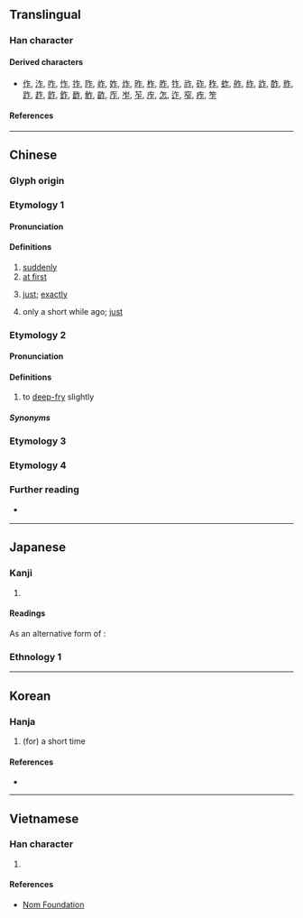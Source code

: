 {{character info}}
==Translingual==
{{stroke order|type=animate}}

===Han character===
{{Han char|rn=4|rad=丿|as=04|sn=5|four=80211|canj=HS,OS|ids=⿱𠂉⿰丨二}}

====Derived characters====
* [[作]], [[泎]], [[咋]], [[怍]], [[拃]], [[阼]], [[岞]], [[妰]], [[炸]], [[昨]], [[柞]], [[胙]], [[㸲]], [[祚]], [[砟]], [[秨]], [[蚱]], [[舴]], [[䋏]], [[詐]], [[酢]], [[䝫]], [[䟭]], [[䞢]], [[飵]], [[鈼]], [[䩆]], [[鮓]], [[齚]], [[厏]], [[岝]], [[苲]], [[㡸]], [[怎]], [[迮]], [[窄]], [[痄]], [[笮]]

====References====
{{Han ref|kx=0082.060|dkj=00130|dj=0165.220|hdz=10035.030|uh=4E4D}}

----

==Chinese==

===Glyph origin===
{{Han etym}}

===Etymology 1===
{{zh-forms|alt=𠆦}}

====Pronunciation====
{{zh-pron
|m=zhà
|c=zaa3,zaa6
|h=
|md=cá/câ/ciáh/ciá
|mn=xm,qz:chā/xm,qz:chà/zz:chèe
|w=
|mc=y
|oc=y
|ma=
|cat=adv
}}
{{attn|cdo|split pron?}}

====Definitions====
{{zh-hanzi}}

# [[suddenly]]
# [[at first]]
# {{lb|zh|Min Dong}} [[just]]; [[exactly]]
# {{lb|zh|Min Dong}} only a short while ago; [[just]]

===Etymology 2===
{{zh-forms|alt=蘸}}

====Pronunciation====
{{zh-pron
|mn=chàⁿ
|cat=n
}}

====Definitions====
{{zh-hanzi}}

# {{lb|zh|Min Nan}} to [[deep-fry]] slightly

=====Synonyms=====
{{zh-dial|炸}}

===Etymology 3===
{{zh-see|作|av}}

===Etymology 4===
{{zh-see|榨|ss}}

===Further reading===
* {{qualifier|Min Nan}} {{thcwd|1307}}

----

==Japanese==

===Kanji===
{{ja-kanji|grade=|rs=丿04}}

# {{rfdef|ja|sort=丿04}}

====Readings====
{{ja-readings
|goon=じゃ
|kanon=さ
|kun=たちま-ち, なが-ら, ながら-, つつ-
}}

As an alternative form of {{m|ja|作}}:
{{ja-readings
|goon=さく
|kanon=さく
|kun=お-こる
}}

===Ethnology 1===
{{ja-see|つつ}}

----

==Korean==

===Hanja===
{{ko-hanja|잠깐|사}}

# (for) a short time

====References====
* {{Hanja ref|nav=9706}}

----

==Vietnamese==

===Han character===
{{vi-readings|rs=丿04|reading=[[chạ]], [[sạ]], [[cha]], [[sã]], [[chả]]}}

# {{rfdef|vi|sort=丿04}}

====References====
* [http://nomfoundation.org/common/nom_details.php?codepoint=4e4d Nom Foundation]

{{cln|vi|Han tu}}